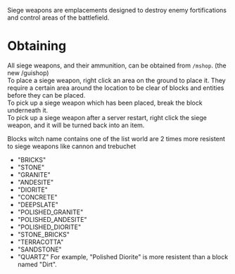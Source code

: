 Siege weapons are emplacements designed to destroy enemy fortifications and control areas of the battlefield.

# Obtaining

All siege weapons, and their ammunition, can be obtained from `/mshop`. (the new /guishop) <br/>
To place a siege weapon, right click an area on the ground to place it. They require a certain area around the location to be clear of blocks and entities before they can be placed. <br/>
To pick up a siege weapon which has been placed, break the block underneath it. <br/>
To pick up a siege weapon after a server restart, right click the siege weapon, and it will be turned back into an item.

Blocks witch name contains one of the list world are 2 times more resistent to siege weapons like cannon and trebuchet
  - "BRICKS"
  - "STONE"
  - "GRANITE"
  - "ANDESITE"
  - "DIORITE"
  - "CONCRETE"
  - "DEEPSLATE"
  - "POLISHED_GRANITE"
  - "POLISHED_ANDESITE"
  - "POLISHED_DIORITE"
  - "STONE_BRICKS"
  - "TERRACOTTA"
  - "SANDSTONE"
  - "QUARTZ"
For example, "Polished Diorite" is more resistent than a block named "Dirt".